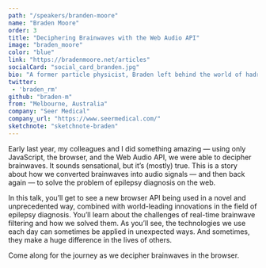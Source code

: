 ```yaml
---
path: "/speakers/branden-moore"
name: "Braden Moore"
order: 3
title: "Deciphering Brainwaves with the Web Audio API"
image: "braden_moore"
color: "blue"
link: "https://bradenmoore.net/articles"
socialCard: "social_card_branden.jpg"
bio: "A former particle physicist, Braden left behind the world of hadron colliders and dark matter to become a web developer. After picking up JavaScript, he's never looked back. In his spare time, Braden is an avid writer and an aspiring fencer, and hopes to one day compete in the Olympics."
twitter:
 - 'braden_rm'
github: "braden-m"
from: "Melbourne, Australia"
company: "Seer Medical"
company_url: "https://www.seermedical.com/"
sketchnote: "sketchnote-braden"
---
```


Early last year, my colleagues and I did something amazing — using only JavaScript, the browser, and the Web Audio API,
we were able to decipher brainwaves. It sounds sensational, but it’s (mostly) true. This is a story about how we converted
brainwaves into audio signals — and then back again — to solve the problem of epilepsy diagnosis on the web.

In this talk, you’ll get to see a new browser API being used in a novel and unprecedented way, combined with world-leading
innovations in the field of epilepsy diagnosis. You’ll learn about the challenges of real-time brainwave filtering and how
we solved them. As you’ll see, the technologies we use each day can sometimes be applied in unexpected ways. And sometimes,
they make a huge difference in the lives of others.

Come along for the journey as we decipher brainwaves in the browser.